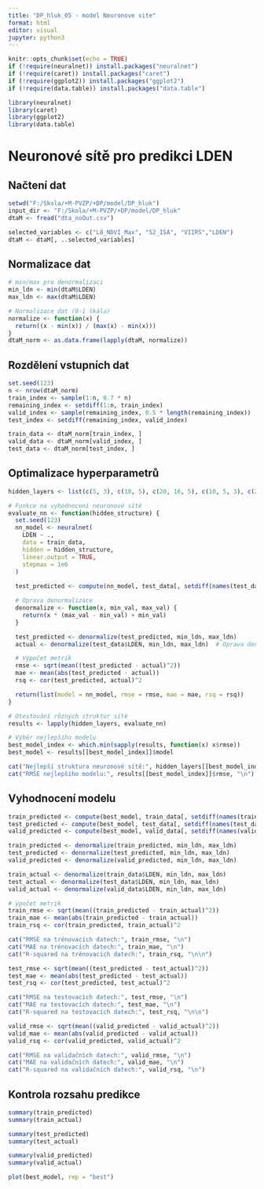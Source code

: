 ---
title: "DP_hluk_05 - model Neuronove site"
format: html
editor: visual
jupyter: python3
---

```{r}
knitr::opts_chunk$set(echo = TRUE)
if (!require(neuralnet)) install.packages("neuralnet")
if (!require(caret)) install.packages("caret")
if (!require(ggplot2)) install.packages("ggplot2")
if (!require(data.table)) install.packages("data.table")

library(neuralnet)
library(caret)
library(ggplot2)
library(data.table)
```

# Neuronové sítě pro predikci LDEN

## Načtení dat

```{r data-loading, include=FALSE}
setwd("F:/Skola/+M-PVZP/+DP/model/DP_hluk")
input_dir <- "F:/Skola/+M-PVZP/+DP/model/DP_hluk"
dtaM <- fread("dta_noOut.csv")  

selected_variables <- c("L8_NDVI_Max", "S2_ISA", "VIIRS","LDEN")
dtaM <- dtaM[, ..selected_variables]
```

## Normalizace dat

```{r}
# min/max pro denormalizaci
min_ldn <- min(dtaM$LDEN)
max_ldn <- max(dtaM$LDEN)

# Normalizace dat (0-1 škála)
normalize <- function(x) {
  return((x - min(x)) / (max(x) - min(x)))
}
dtaM_norm <- as.data.frame(lapply(dtaM, normalize))
```


## Rozdělení vstupních dat

```{r}
set.seed(123)
n <- nrow(dtaM_norm)
train_index <- sample(1:n, 0.7 * n)  
remaining_index <- setdiff(1:n, train_index)
valid_index <- sample(remaining_index, 0.5 * length(remaining_index))  
test_index <- setdiff(remaining_index, valid_index)

train_data <- dtaM_norm[train_index, ]
valid_data <- dtaM_norm[valid_index, ]
test_data <- dtaM_norm[test_index, ]
```

## Optimalizace hyperparametrů

```{r}
hidden_layers <- list(c(5, 3), c(10, 5), c(20, 10, 5), c(10, 5, 3), c(20, 10, 5), c(30, 15, 5))

# Funkce na vyhodnocení neuronové sítě
evaluate_nn <- function(hidden_structure) {
  set.seed(123)
  nn_model <- neuralnet(
    LDEN ~ ., 
    data = train_data,  
    hidden = hidden_structure, 
    linear.output = TRUE,
    stepmax = 1e6  
  )
  
  test_predicted <- compute(nn_model, test_data[, setdiff(names(test_data), "LDEN")])$net.result

  # Oprava denormalizace
  denormalize <- function(x, min_val, max_val) {
    return(x * (max_val - min_val) + min_val)
  }

  test_predicted <- denormalize(test_predicted, min_ldn, max_ldn)
  actual <- denormalize(test_data$LDEN, min_ldn, max_ldn)  # Oprava denormalizace skutečných hodnot!

  # Výpočet metrik
  rmse <- sqrt(mean((test_predicted - actual)^2))
  mae <- mean(abs(test_predicted - actual))
  rsq <- cor(test_predicted, actual)^2

  return(list(model = nn_model, rmse = rmse, mae = mae, rsq = rsq))
}

# Otestování různých struktur sítě
results <- lapply(hidden_layers, evaluate_nn)

# Výběr nejlepšího modelu
best_model_index <- which.min(sapply(results, function(x) x$rmse))
best_model <- results[[best_model_index]]$model

cat("Nejlepší struktura neuronové sítě:", hidden_layers[[best_model_index]], "\n")
cat("RMSE nejlepšího modelu:", results[[best_model_index]]$rmse, "\n")
```

## Vyhodnocení modelu

```{r nn-evaluation}
train_predicted <- compute(best_model, train_data[, setdiff(names(train_data), "LDEN")])$net.result
test_predicted <- compute(best_model, test_data[, setdiff(names(test_data), "LDEN")])$net.result
valid_predicted <- compute(best_model, valid_data[, setdiff(names(valid_data), "LDEN")])$net.result

train_predicted <- denormalize(train_predicted, min_ldn, max_ldn)
test_predicted <- denormalize(test_predicted, min_ldn, max_ldn)
valid_predicted <- denormalize(valid_predicted, min_ldn, max_ldn)

train_actual <- denormalize(train_data$LDEN, min_ldn, max_ldn)
test_actual <- denormalize(test_data$LDEN, min_ldn, max_ldn)
valid_actual <- denormalize(valid_data$LDEN, min_ldn, max_ldn)

# ýpočet metrik
train_rmse <- sqrt(mean((train_predicted - train_actual)^2))
train_mae <- mean(abs(train_predicted - train_actual))
train_rsq <- cor(train_predicted, train_actual)^2

cat("RMSE na trénovacích datech:", train_rmse, "\n")
cat("MAE na trénovacích datech:", train_mae, "\n")
cat("R-squared na trénovacích datech:", train_rsq, "\n\n")

test_rmse <- sqrt(mean((test_predicted - test_actual)^2))
test_mae <- mean(abs(test_predicted - test_actual))
test_rsq <- cor(test_predicted, test_actual)^2

cat("RMSE na testovacích datech:", test_rmse, "\n")
cat("MAE na testovacích datech:", test_mae, "\n")
cat("R-squared na testovacích datech:", test_rsq, "\n\n")

valid_rmse <- sqrt(mean((valid_predicted - valid_actual)^2))
valid_mae <- mean(abs(valid_predicted - valid_actual))
valid_rsq <- cor(valid_predicted, valid_actual)^2

cat("RMSE na validačních datech:", valid_rmse, "\n")
cat("MAE na validačních datech:", valid_mae, "\n")
cat("R-squared na validačních datech:", valid_rsq, "\n")
```
## Kontrola rozsahu predikce

```{r}
summary(train_predicted)
summary(train_actual)

summary(test_predicted)
summary(test_actual)

summary(valid_predicted)
summary(valid_actual)
```


```{r}
plot(best_model, rep = "best")

```

